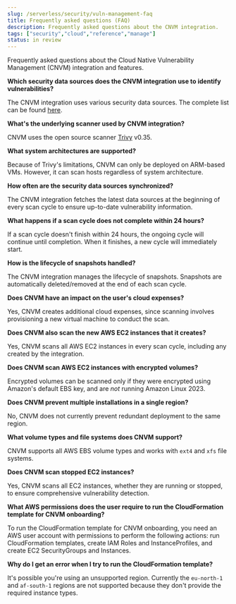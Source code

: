 ```yaml
---
slug: /serverless/security/vuln-management-faq
title: Frequently asked questions (FAQ)
description: Frequently asked questions about the CNVM integration.
tags: ["security","cloud","reference","manage"]
status: in review
---
```


<div id="vuln-management-faq"></div>

Frequently asked questions about the Cloud Native Vulnerability Management (CNVM) integration and features.

**Which security data sources does the CNVM integration use to identify vulnerabilities?**

The CNVM integration uses various security data sources. The complete list can be found [here](https://github.com/aquasecurity/trivy/blob/v0.35.0/docs/docs/vulnerability/detection/data-source.md).

**What's the underlying scanner used by CNVM integration?**

CNVM uses the open source scanner [Trivy](https://github.com/aquasecurity/trivy) v0.35.

**What system architectures are supported?**

Because of Trivy's limitations, CNVM can only be deployed on ARM-based VMs. However, it can scan hosts regardless of system architecture.

**How often are the security data sources synchronized?**

The CNVM integration fetches the latest data sources at the beginning of every scan cycle to ensure up-to-date vulnerability information.

**What happens if a scan cycle does not complete within 24 hours?**

If a scan cycle doesn't finish within 24 hours, the ongoing cycle will continue until completion. When it finishes, a new cycle will immediately start.

**How is the lifecycle of snapshots handled?**

The CNVM integration manages the lifecycle of snapshots. Snapshots are automatically deleted/removed at the end of each scan cycle.

**Does CNVM have an impact on the user's cloud expenses?**

Yes, CNVM creates additional cloud expenses, since scanning involves provisioning a new virtual machine to conduct the scan.

**Does CNVM also scan the new AWS EC2 instances that it creates?**

Yes, CNVM scans all AWS EC2 instances in every scan cycle, including any created by the integration.

**Does CNVM scan AWS EC2 instances with encrypted volumes?**

Encrypted volumes can be scanned only if they were encrypted using Amazon's default EBS key, and are _not_ running Amazon Linux 2023.

**Does CNVM prevent multiple installations in a single region?**

No, CNVM does not currently prevent redundant deployment to the same region.

**What volume types and file systems does CNVM support?**

CNVM supports all AWS EBS volume types and works with `ext4` and `xfs` file systems.

**Does CNVM scan stopped EC2 instances?**

Yes, CNVM scans all EC2 instances, whether they are running or stopped, to ensure comprehensive vulnerability detection.

**What AWS permissions does the user require to run the CloudFormation template for CNVM onboarding?**

To run the CloudFormation template for CNVM onboarding, you need an AWS user account with permissions to perform the following actions: run CloudFormation templates, create IAM Roles and InstanceProfiles, and create EC2 SecurityGroups and Instances.

**Why do I get an error when I try to run the CloudFormation template?**

It's possible you're using an unsupported region. Currently the `eu-north-1` and `af-south-1` regions are not supported because they don't provide the required instance types.

